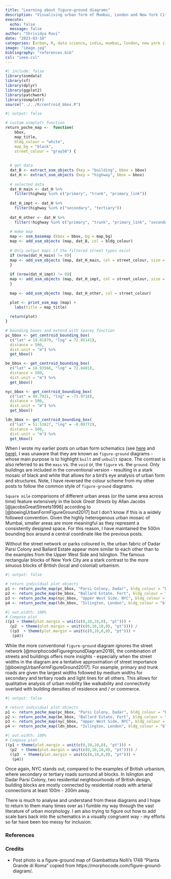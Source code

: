 ```yaml
---
title: "Learning about figure-ground diagrams"
description: "Visualising urban form of Mumbai, London and New York City."
execute:
  echo: false
  message: false
author: "Shrividya Ravi"
date: "2023-03-10"
categories: [urban, R, data science, india, mumbai, london, new york city]
image: "image.jpg"
bibliography: "references.bib"
csl: "ieee.csl"
---
```



```r
#| include: false
library(osmdata)
library(sf)
library(dplyr)
library(ggplot2)
library(patchwork)
library(osmplotr)
source("../../R/centroid_bbox.R")
```

```r
#| output: false

# custom osmplotr function
return_poche_map <-  function(
    bbox,
    map_title,
    bldg_colour = "white",
    map_bg = "black", 
    street_colour = "gray50") {
  
    
  # get data
  dat_B <- extract_osm_objects (key = "building", bbox = bbox)
  dat_H <- extract_osm_objects (key = "highway", bbox = bbox)
  
  # selected data 
  dat_H_main <- dat_H %>% 
    filter(highway %in% c("primary", "trunk", "primary_link"))
  
  dat_H_impt <- dat_H %>% 
    filter(highway %in% c("secondary", "tertiary"))
  
  dat_H_other <- dat_H %>% 
    filter(!highway %in% c("primary", "trunk", "primary_link", "secondary", "tertiary"))
  
  # make map
  map <- osm_basemap (bbox = bbox, bg = map_bg)
  map <- add_osm_objects (map, dat_B, col = bldg_colour)
  
  # Only output maps if the filtered street types exist
  if (nrow(dat_H_main) != 0){
  map <- add_osm_objects (map, dat_H_main, col = street_colour, size = 2)  
  }
  
  if (nrow(dat_H_impt) != 0){
  map <- add_osm_objects (map, dat_H_impt, col = street_colour, size = 1)  
  }
  
  map <- add_osm_objects (map, dat_H_other, col = street_colour)

  plot <- print_osm_map (map) + 
    labs(title = map_title) 
  
  return(plot)
}

# bounding boxes and extend with spacey function
pc_bbox <- get_centroid_bounding_box(
  c("lat" = 19.01879, "lng" = 72.85141),
  distance = 500,
  dist.unit = "m") %>% 
  get_bbox()

be_bbox <- get_centroid_bounding_box(
  c("lat" = 18.93566, "lng" = 72.8401),
  distance = 500,
  dist.unit = "m") %>% 
  get_bbox()

nyc_bbox <- get_centroid_bounding_box(
  c("lat" = 40.7921, "lng" = -73.9718),
  distance = 500,
  dist.unit = "m") %>% 
  get_bbox()

ldn_bbox <- get_centroid_bounding_box(
  c("lat" = 51.53827, "lng" = -0.09772),
  distance = 500,
  dist.unit = "m") %>% 
  get_bbox()

```

When I wrote my earlier posts on urban form schematics (see [here](https://shriv.github.io/e-flaneur/posts/osmplotr/) and [here](https://shriv.github.io/e-flaneur/posts/charming-mumbai/)), I was unaware that they are known as `figure-ground` diagrams - whose main purpose is to highlight `built` and `unbuilt` space. The contrast is also referred to as the `mass` vs. the `void` or, the `figure` vs. the `ground`. Only buildings are included in the conventional version - resulting in a stark mosaic of black and white that allows for a bird's eye analysis of urban form and structures. Note, I have reversed the colour scheme from my other posts to follow the common style of `figure-ground` diagrams. 

`Square mile` comparisons of different urban areas (or the same area across time) feature extensively in the book _Great Streets_ by Allan Jacobs [@jacobsGreatStreets1996] according to [@boeingUrbanFormFigureGround2017] but I don't know if this is a widely followed convention. Given the highly heterogenous urban mosaic of Mumbai, smaller areas are more meaningful as they represent a consistently designed space. For this reason, I have maintained the 500m bounding box around a central coordinate like the previous posts. 

Without the street network or parks coloured in, the urban fabric of Dadar Parsi Colony and Ballard Estate appear more similar to each other than to the examples from the Upper West Side and Islington. The famous rectangular blocks of New York City are a stark contrast to the more sinuous blocks of British (local and colonial) urbanism. 

```r
#| output: false

# return individual plot objects
p1 <- return_poche_map(pc_bbox, "Parsi Colony, Dadar", bldg_colour = "black", map_bg = "white", street_colour = "white")
p2 <- return_poche_map(be_bbox, "Ballard Estate, Fort", bldg_colour = "black", map_bg = "white", street_colour = "white")
p3 <- return_poche_map(nyc_bbox, "Upper West Side, NYC", bldg_colour = "black", map_bg = "white", street_colour = "white")
p4 <- return_poche_map(ldn_bbox, "Islington, London", bldg_colour = "black", map_bg = "white", street_colour = "white")
```


```r
#| out.width: 100%
# Compose plot
((p1 + theme(plot.margin = unit(c(0,10,10,0), "pt"))) +
  (p2  + theme(plot.margin = unit(c(0,10,10,0), "pt")))) / 
  ((p3  + theme(plot.margin = unit(c(0,10,0,0), "pt"))) + 
   (p4))
```

While the more conventional `figure-ground` diagram ignores the street network [@morphocodeFiguregroundDiagram2019], the combination of streets and buildings offers more insights - especially when the street widths in the diagram are a tentative approximation of street importance [@boeingUrbanFormFigureGround2017]. For example, primary and trunk roads are given the largest widths followed by medium widths for secondary and tertiary roads and light lines for all others. This allows for qualitative analysis of urban mobility like walkability and connectivity overlaid with building densities of residence and / or commerce.

```r
#| output: false

# return individual plot objects
p1 <- return_poche_map(pc_bbox, "Parsi Colony, Dadar", bldg_colour = "black", map_bg = "white")
p2 <- return_poche_map(be_bbox, "Ballard Estate, Fort", bldg_colour = "black", map_bg = "white")
p3 <- return_poche_map(nyc_bbox, "Upper West Side, NYC", bldg_colour = "black", map_bg = "white")
p4 <- return_poche_map(ldn_bbox, "Islington, London", bldg_colour = "black", map_bg = "white")
```


```r
#| out.width: 100%
# Compose plot
((p1 + theme(plot.margin = unit(c(0,10,10,0), "pt"))) +
  (p2  + theme(plot.margin = unit(c(0,10,10,0), "pt")))) / 
  ((p3  + theme(plot.margin = unit(c(0,10,0,0), "pt"))) + 
   (p4))
```
Once again, NYC stands out, compared to the examples of British urbanism, where secondary or tertiary roads surround all blocks. In Islington and Dadar Parsi Colony, two residential neighbourhoods of British design, building blocks are mostly connected by residential roads with arterial connections at least 100m - 200m away. 

There is much to analyse and understand from these diagrams and I hope to return to them many times over as I fumble my way through the vast literature of urban morphology. I am also trying to figure out how to add scale bars back into the schematics in a visually congruent way - my efforts so far have been too messy for inclusion. 

### References

::: {#refs}
:::

### Credits

- Post photo is a figure-ground map of Giambattista Nolli’s 1748 “Pianta Grande di Roma” copied from https://morphocode.com/figure-ground-diagram/. 